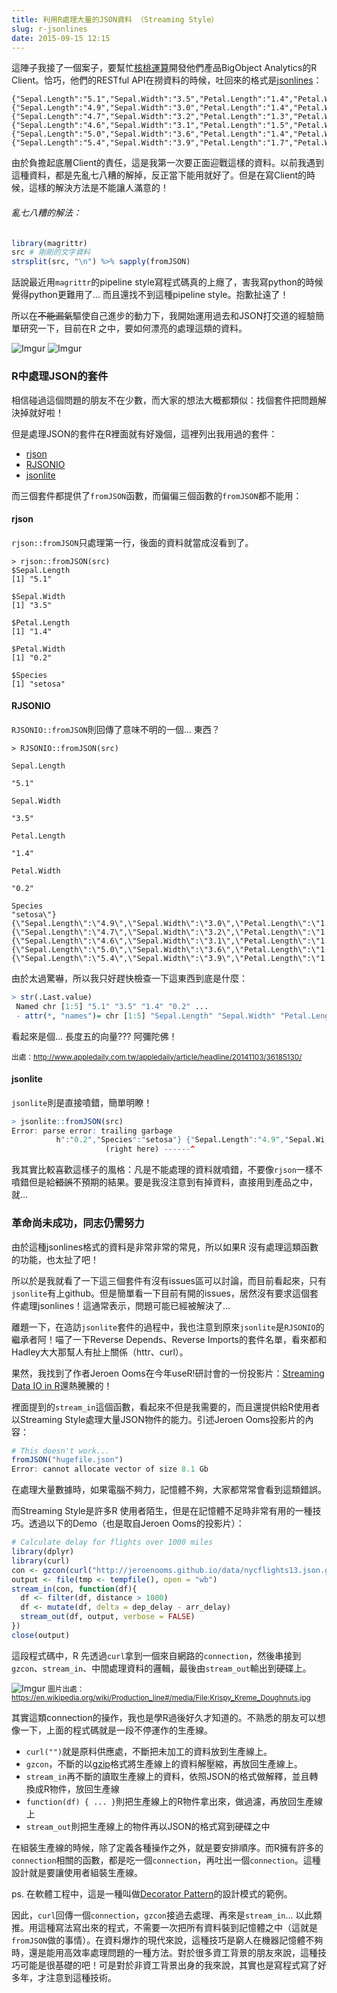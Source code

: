 ```yaml
---
title: 利用R處理大量的JSON資料 （Streaming Style）
slug: r-jsonlines
date: 2015-09-15 12:15
---
```


這陣子我接了一個案子，要幫忙[核桃運算](http://www.macrodatalab.com/#/)開發他們產品BigObject Analytics的R Client。恰巧，他們的RESTful API在撈資料的時候，吐回來的格式是[jsonlines](http://jsonlines.org/)：

```
{"Sepal.Length":"5.1","Sepal.Width":"3.5","Petal.Length":"1.4","Petal.Width":"0.2","Species":"setosa"}
{"Sepal.Length":"4.9","Sepal.Width":"3.0","Petal.Length":"1.4","Petal.Width":"0.2","Species":"setosa"}
{"Sepal.Length":"4.7","Sepal.Width":"3.2","Petal.Length":"1.3","Petal.Width":"0.2","Species":"setosa"}
{"Sepal.Length":"4.6","Sepal.Width":"3.1","Petal.Length":"1.5","Petal.Width":"0.2","Species":"setosa"}
{"Sepal.Length":"5.0","Sepal.Width":"3.6","Petal.Length":"1.4","Petal.Width":"0.2","Species":"setosa"}
{"Sepal.Length":"5.4","Sepal.Width":"3.9","Petal.Length":"1.7","Petal.Width":"0.4","Species":"setosa"}
```


由於負擔起底層Client的責任，這是我第一次要正面迎戰這樣的資料。以前我遇到這種資料，都是先亂七八糟的解掉，反正當下能用就好了。但是在寫Client的時候，這樣的解決方法是不能讓人滿意的！

###### 亂七八糟的解法：

```r
library(magrittr)
src # 剛剛的文字資料
strsplit(src, "\n") %>% sapply(fromJSON)
```

話說最近用`magrittr`的pipeline style寫程式碼真的上癮了，害我寫python的時候覺得python更難用了... 而且還找不到這種pipeline style。抱歉扯遠了！

所以在<del>不能漏氣</del>驅使自己進步的動力下，我開始運用過去和JSON打交道的經驗簡單研究一下，目前在R 之中，要如何漂亮的處理這類的資料。

![Imgur](http://i.imgur.com/37p58o2.gif)  ![Imgur](http://i.imgur.com/SZFVWCc.png)

### R中處理JSON的套件

相信碰過這個問題的朋友不在少數，而大家的想法大概都類似：找個套件把問題解決掉就好啦！

但是處理JSON的套件在R裡面就有好幾個，這裡列出我用過的套件：

- [rjson](https://cran.r-project.org/web/packages/rjson/index.html)
- [RJSONIO](https://cran.r-project.org/web/packages/RJSONIO/index.html)
- [jsonlite](https://cran.r-project.org/web/packages/jsonlite/index.html)

而三個套件都提供了`fromJSON`函數，而偏偏三個函數的`fromJSON`都不能用：

#### rjson

`rjson::fromJSON`只處理第一行，後面的資料就當成沒看到了。

```
> rjson::fromJSON(src)
$Sepal.Length
[1] "5.1"

$Sepal.Width
[1] "3.5"

$Petal.Length
[1] "1.4"

$Petal.Width
[1] "0.2"

$Species
[1] "setosa"
```

#### RJSONIO

`RJSONIO::fromJSON`則回傳了意味不明的一個... 東西？

```
> RJSONIO::fromJSON(src)
                                                                                                                                                                                                                                                                                                                                                                                                                                                                                                                                                                                                                              Sepal.Length 
                                                                                                                                                                                                                                                                                                                                                                                                                                                                                                                                                                                                                                     "5.1" 
                                                                                                                                                                                                                                                                                                                                                                                                                                                                                                                                                                                                                               Sepal.Width 
                                                                                                                                                                                                                                                                                                                                                                                                                                                                                                                                                                                                                                     "3.5" 
                                                                                                                                                                                                                                                                                                                                                                                                                                                                                                                                                                                                                              Petal.Length 
                                                                                                                                                                                                                                                                                                                                                                                                                                                                                                                                                                                                                                     "1.4" 
                                                                                                                                                                                                                                                                                                                                                                                                                                                                                                                                                                                                                               Petal.Width 
                                                                                                                                                                                                                                                                                                                                                                                                                                                                                                                                                                                                                                     "0.2" 
                                                                                                                                                                                                                                                                                                                                                                                                                                                                                                                                                                                                                                   Species 
"setosa\"}{\"Sepal.Length\":\"4.9\",\"Sepal.Width\":\"3.0\",\"Petal.Length\":\"1.4\",\"Petal.Width\":\"0.2\",\"Species\":\"setosa\"}{\"Sepal.Length\":\"4.7\",\"Sepal.Width\":\"3.2\",\"Petal.Length\":\"1.3\",\"Petal.Width\":\"0.2\",\"Species\":\"setosa\"}{\"Sepal.Length\":\"4.6\",\"Sepal.Width\":\"3.1\",\"Petal.Length\":\"1.5\",\"Petal.Width\":\"0.2\",\"Species\":\"setosa\"}{\"Sepal.Length\":\"5.0\",\"Sepal.Width\":\"3.6\",\"Petal.Length\":\"1.4\",\"Petal.Width\":\"0.2\",\"Species\":\"setosa\"}{\"Sepal.Length\":\"5.4\",\"Sepal.Width\":\"3.9\",\"Petal.Length\":\"1.7\",\"Petal.Width\":\"0.4\",\"Species\":\"setosa" 
```

由於太過驚嚇，所以我只好趕快檢查一下這東西到底是什麼：

```r
> str(.Last.value)
 Named chr [1:5] "5.1" "3.5" "1.4" "0.2" ...
 - attr(*, "names")= chr [1:5] "Sepal.Length" "Sepal.Width" "Petal.Length" "Petal.Width" ...
```

看起來是個... 長度五的向量??? 阿彌陀佛！

<small>出處：<http://www.appledaily.com.tw/appledaily/article/headline/20141103/36185130/></small>

#### jsonlite

`jsonlite`則是直接噴錯，簡單明瞭！

```r
> jsonlite::fromJSON(src)
Error: parse error: trailing garbage
          h":"0.2","Species":"setosa"} {"Sepal.Length":"4.9","Sepal.Wi
                     (right here) ------^
```

我其實比較喜歡這樣子的風格：凡是不能處理的資料就噴錯，不要像`rjson`一樣不噴錯但是給<del>錯誤</del>不預期的結果。要是我沒注意到有掉資料，直接用到產品之中，就...

### 革命尚未成功，同志仍需努力

由於這種jsonlines格式的資料是非常非常的常見，所以如果R 沒有處理這類函數的功能，也太扯了吧！

所以於是我就看了一下這三個套件有沒有issues區可以討論，而目前看起來，只有`jsonlite`有上github。但是簡單看一下目前有開的issues，居然沒有要求這個套件處理jsonlines！這通常表示，問題可能已經被解決了...

離題一下，在造訪`jsonlite`套件的過程中，我也注意到原來`jsonlite`是`RJSONIO`的繼承者阿！喵了一下Reverse Depends、Reverse Imports的套件名單，看來都和Hadley大大那幫人有扯上關係（httr、curl）。

果然，我找到了作者Jeroen Ooms在今年useR!研討會的一份投影片：[Streaming Data IO in R](https://jeroenooms.github.io/mongo-slides/#1)還熱騰騰的！

裡面提到的`stream_in`這個函數，看起來不但是我需要的，而且還提供給R使用者以Streaming Style處理大量JSON物件的能力。引述Jeroen Ooms投影片的內容：

```r
# This doesn't work...
fromJSON("hugefile.json")
Error: cannot allocate vector of size 8.1 Gb
```

在處理大量數據時，如果電腦不夠力，記憶體不夠，大家都常常會看到這類錯誤。

而Streaming Style是許多R 使用者陌生，但是在記憶體不足時非常有用的一種技巧。透過以下的Demo（也是取自Jeroen Ooms的投影片）：

```r
# Calculate delay for flights over 1000 miles
library(dplyr)
library(curl)
con <- gzcon(curl("http://jeroenooms.github.io/data/nycflights13.json.gz"))
output <- file(tmp <- tempfile(), open = "wb")
stream_in(con, function(df){
  df <- filter(df, distance > 1000)
  df <- mutate(df, delta = dep_delay - arr_delay)
  stream_out(df, output, verbose = FALSE)
})
close(output)
```

這段程式碼中，R 先透過`curl`拿到一個來自網路的`connection`，然後串接到`gzcon`、`stream_in`、中間處理資料的邏輯，最後由`stream_out`輸出到硬碟上。

![Imgur](http://i.imgur.com/wCtVK2U.jpg)
<small>圖片出處：<https://en.wikipedia.org/wiki/Production_line#/media/File:Krispy_Kreme_Doughnuts.jpg></small>

其實這類connection的操作，我也是學R過後好久才知道的。不熟悉的朋友可以想像一下，上面的程式碼就是一段不停運作的生產線。

- `curl("")`就是原料供應處，不斷把未加工的資料放到生產線上。
- `gzcon`，不斷的以[gzip](https://zh.wikipedia.org/zh-tw/Gzip)格式將生產線上的資料解壓縮，再放回生產線上。
- `stream_in`再不斷的讀取生產線上的資料，依照JSON的格式做解釋，並且轉換成R物件，放回生產線
- `function(df) { ... }`則把生產線上的R物件拿出來，做過濾，再放回生產線上
- `stream_out`則把生產線上的物件再以JSON的格式寫到硬碟之中

在組裝生產線的時候，除了定義各種操作之外，就是要安排順序。而R擁有許多的`connection`相關的函數，都是吃一個`connection`，再吐出一個`connection`。這種設計就是要讓使用者組裝生產線。

ps. 在軟體工程中，這是一種叫做[Decorator Pattern](https://en.wikipedia.org/wiki/Decorator_pattern)的設計模式的範例。

因此，`curl`回傳一個`connection`，`gzcon`接過去處理、再來是`stream_in`... 以此類推。用這種寫法寫出來的程式，不需要一次把所有資料裝到記憶體之中（這就是`fromJSON`做的事情）。在資料爆炸的現代來說，這種技巧是窮人在機器記憶體不夠時，還是能用高效率處理問題的一種方法。對於很多資工背景的朋友來說，這種技巧可能是很基礎的吧！可是對於非資工背景出身的我來說，其實也是寫程式寫了好多年，才注意到這種技術。


